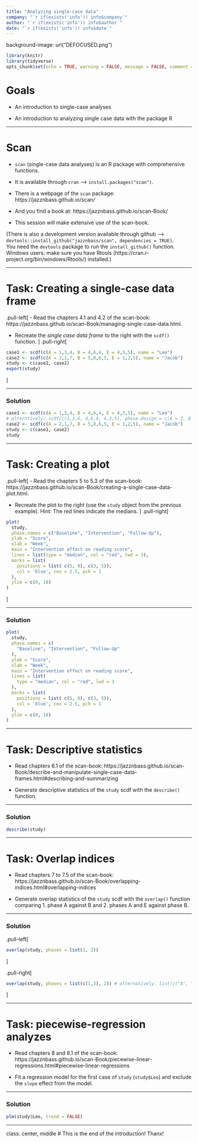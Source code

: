 ```yaml
---
title: "Analyzing single-case data"
company: "`r if(exists('info')) info$company`"
author: "`r if(exists('info')) info$author`"
date: "`r if(exists('info')) info$date`"
---
```


background-image: url("DEFOCUSED.png")

```r
library(knitr)
library(tidyverse)
opts_chunk$set(echo = TRUE, warning = FALSE, message = FALSE, comment = "")
```

# Goals

- An introduction to single-case analyses

- An introduction to analyzing single case data with the package R

---

# Scan

- `scan` (single-case data analyses) is an R package with comprehensive functions.

- It is available through `cran` --> `install.packages("scan")`.

- There is a webpage of the `scan` package: https://jazznbass.github.io/scan/

- And you find a book at: https://jazznbass.github.io/scan-Book/

- This session will make extensive use of the scan-book.

(There is also a development version available through github -->  `devtools::install_github("jazznbass/scan", dependencies = TRUE)`.  
You need the `devtools` package to run the `install_github()` function.  
Windows users: make sure you have Rtools (https://cran.r-project.org/bin/windows/Rtools/) installed.)

---

# Task: Creating a single-case data frame

.pull-left[
- Read the chapters 4.1 and 4.2 of the scan-book: https://jazznbass.github.io/scan-Book/managing-single-case-data.html.

- Recreate the *single case data frame* to the right with the `scdf()` function.
]
.pull-right[
```r
case1 <- scdf(c(A = 1,3,4, B = 4,6,4, E = 4,3,5), name = "Leo")
case2 <- scdf(c(A = 2,1,7, B = 5,8,6,5, E = 1,2,5), name = "Jacob")
study <- c(case1, case2)
export(study)

```
]

---

### Solution

```r
case1 <- scdf(c(A = 1,3,4, B = 4,6,4, E = 4,3,5), name = "Leo")
# alterntively: scdf(c(1,3,4, 4,6,4, 4,3,5), phase.design = c(A = 3, B = 3, C = 3))
case2 <- scdf(c(A = 2,1,7, B = 5,8,6,5, E = 1,2,5), name = "Jacob")
study <- c(case1, case2)
study
```

---

# Task: Creating a plot

.pull-left[
- Read the chapters 5 to 5.3 of the scan-book: https://jazznbass.github.io/scan-Book/creating-a-single-case-data-plot.html.

- Recreate the plot to the right (use the `study` object from the previous example). Hint: The red lines indicate the medians.
]
.pull-right[
```r
plot(
  study,
  phase.names = c("Baseline", "Intervention", "Follow-Up"),
  ylab = "Score",
  xlab = "Week",
  main = "Intervention effect on reading score",
  lines = list(type = "median", col = "red", lwd = 3),
  marks = list(
    positions = list( c(5, 8), c(3, 5)), 
    col = 'blue', cex = 2.5, pch = 1
  ),
  ylim = c(0, 10)
)
```
]

---

### Solution

```r
plot(
  study,
  phase.names = c(
    "Baseline", "Intervention", "Follow-Up"
  ),
  ylab = "Score",
  xlab = "Week",
  main = "Intervention effect on reading score",
  lines = list(
    type = "median", col = "red", lwd = 3
  ),
  marks = list(
    positions = list( c(5, 8), c(3, 5)), 
    col = 'blue', cex = 2.5, pch = 1
  ),
  ylim = c(0, 10)
)
```

---

# Task: Descriptive statistics

- Read chapters 6.1 of the scan-book: https://jazznbass.github.io/scan-Book/describe-and-manipulate-single-case-data-frames.html#describing-and-summarizing

- Generate descriptive statistics of the `study` scdf with the `describe()` function.


---

### Solution

```r
describe(study)
```

---

# Task: Overlap indices

- Read chapters 7 to 7.5 of the scan-book: https://jazznbass.github.io/scan-Book/overlapping-indices.html#overlapping-indices

- Generate overlap statistics of the `study` scdf with the `overlap()` function comparing 1. phase A against B and 2. phases A and E against phase B.


---

### Solution

.pull-left[
```r
overlap(study, phases = list(1, 2))
```
]

.pull-right[
```r
overlap(study, phases = list(c(1,3), 2)) # alternatively: list(c("A", "E"), "B")
```
]

---

# Task: piecewise-regression analyzes

- Read chapters 8 and 8.1 of the scan-book: https://jazznbass.github.io/scan-Book/piecewise-linear-regressions.html#piecewise-linear-regressions

- Fit a regression model for the first case of `study` (`study$Leo`) and exclude the `slope` effect from the model.

---

### Solution

```r
plm(study$Leo, trend = FALSE)
```

---
class: center, middle
# This is the end of the introduction! Thanx!
